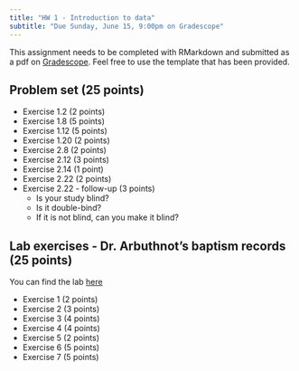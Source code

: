 ```yaml
---
title: "HW 1 - Introduction to data"
subtitle: "Due Sunday, June 15, 9:00pm on Gradescope"
---
```


This assignment needs to be completed with RMarkdown and submitted as a pdf on [Gradescope](https://www.gradescope.com/courses/394638). Feel free to use the template that has been provided.


## Problem set (25 points)

-   Exercise 1.2 (2 points)
-   Exercise 1.8 (5 points)
-   Exercise 1.12 (5 points)
-   Exercise 1.20 (2 points)
-   Exercise 2.8 (2 points)
-   Exercise 2.12 (3 points)
-   Exercise 2.14 (1 point)
-   Exercise 2.22 (2 points)
-   Exercise 2.22 - follow-up (3 points)
    -   Is your study blind?
    -   Is it double-bind?
    -   If it is not blind, can you make it blind?

\newpage

## Lab exercises - Dr. Arbuthnot's baptism records (25 points)

You can find the lab [here](http://openintrostat.github.io/oilabs-tidy/01_intro_to_r/intro_to_r.html)

-   Exercise 1 (2 points)
-   Exercise 2 (3 points)
-   Exercise 3 (4 points)
-   Exercise 4 (4 points)
-   Exercise 5 (2 points)
-   Exercise 6 (5 points)
-   Exercise 7 (5 points)


